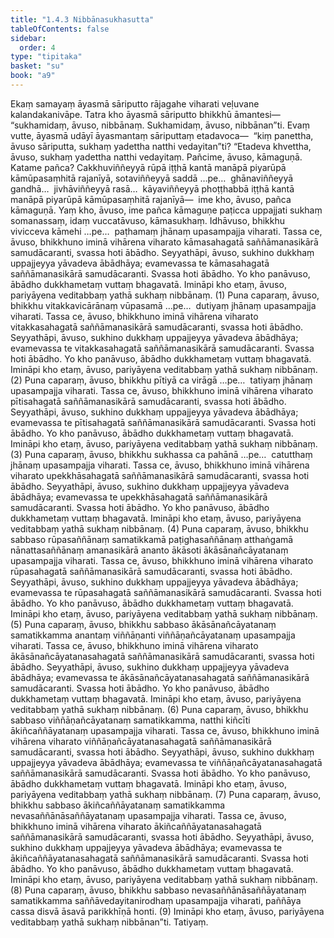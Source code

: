 ```yaml
---
title: "1.4.3 Nibbānasukhasutta"
tableOfContents: false
sidebar:
  order: 4
type: "tipitaka"
basket: "su"
book: "a9"
---
```



<DynamicBreadcrumb />

<Division number="34" book="a9" bookNo="17" page="213">

<Paragraph number="259" book="a9">
Ekaṃ samayaṃ āyasmā sāriputto rājagahe viharati veḷuvane kalandakanivāpe. Tatra kho āyasmā sāriputto bhikkhū āmantesi—  “sukhamidaṃ, āvuso, nibbānaṃ. Sukhamidaṃ, āvuso, nibbānan”ti. Evaṃ vutte, āyasmā udāyī āyasmantaṃ sāriputtaṃ etadavoca—  “kiṃ panettha, āvuso sāriputta, sukhaṃ yadettha natthi vedayitan”ti? “Etadeva khvettha, āvuso, sukhaṃ yadettha natthi vedayitaṃ. Pañcime, āvuso, kāmaguṇā. Katame pañca? Cakkhuviññeyyā rūpā iṭṭhā kantā manāpā piyarūpā kāmūpasaṃhitā rajanīyā, sotaviññeyyā saddā …pe…  ghānaviññeyyā gandhā…  jivhāviññeyyā rasā…  kāyaviññeyyā phoṭṭhabbā iṭṭhā kantā manāpā piyarūpā kāmūpasaṃhitā rajanīyā—  ime kho, āvuso, pañca kāmaguṇā. Yaṃ kho, āvuso, ime pañca kāmaguṇe paṭicca uppajjati sukhaṃ somanassaṃ, idaṃ vuccatāvuso, kāmasukhaṃ.
</Paragraph>

<Paragraph number="260" book="a9">
Idhāvuso, bhikkhu vivicceva kāmehi …pe…  paṭhamaṃ jhānaṃ upasampajja viharati. Tassa ce, āvuso, bhikkhuno iminā vihārena viharato kāmasahagatā saññāmanasikārā samudācaranti, svassa hoti ābādho. Seyyathāpi, āvuso, sukhino dukkhaṃ uppajjeyya yāvadeva ābādhāya; evamevassa te kāmasahagatā saññāmanasikārā samudācaranti. Svassa hoti ābādho. Yo kho panāvuso, ābādho dukkhametaṃ vuttaṃ bhagavatā. Imināpi kho etaṃ, āvuso, pariyāyena veditabbaṃ yathā sukhaṃ nibbānaṃ. (1)
</Paragraph>

<Paragraph number="261" book="a9">
Puna caparaṃ, āvuso, bhikkhu vitakkavicārānaṃ vūpasamā …pe…  dutiyaṃ jhānaṃ upasampajja viharati. Tassa ce, āvuso, bhikkhuno iminā vihārena viharato vitakkasahagatā saññāmanasikārā samudācaranti, svassa hoti ābādho. Seyyathāpi, āvuso, sukhino dukkhaṃ uppajjeyya yāvadeva ābādhāya; evamevassa te vitakkasahagatā saññāmanasikārā samudācaranti. Svassa hoti ābādho. Yo kho panāvuso, ābādho dukkhametaṃ vuttaṃ bhagavatā. Imināpi kho etaṃ, āvuso, pariyāyena veditabbaṃ yathā sukhaṃ nibbānaṃ. (2)
</Paragraph>

<Paragraph number="262" book="a9">
Puna caparaṃ, āvuso, bhikkhu pītiyā ca virāgā …pe…  tatiyaṃ jhānaṃ upasampajja viharati. Tassa ce, āvuso, bhikkhuno iminā vihārena viharato pītisahagatā saññāmanasikārā samudācaranti, svassa hoti ābādho. Seyyathāpi, āvuso, sukhino dukkhaṃ uppajjeyya yāvadeva ābādhāya; evamevassa te pītisahagatā saññāmanasikārā samudācaranti. Svassa hoti ābādho. Yo kho panāvuso, ābādho dukkhametaṃ vuttaṃ bhagavatā. Imināpi kho etaṃ, āvuso, pariyāyena veditabbaṃ yathā sukhaṃ nibbānaṃ. (3)
</Paragraph>

<Paragraph number="263" book="a9">
Puna caparaṃ, āvuso, bhikkhu sukhassa ca pahānā …pe…  catutthaṃ jhānaṃ upasampajja viharati. Tassa ce, āvuso, bhikkhuno iminā vihārena viharato upekkhāsahagatā saññāmanasikārā samudācaranti, svassa hoti ābādho. Seyyathāpi, āvuso, sukhino dukkhaṃ uppajjeyya yāvadeva ābādhāya; evamevassa te upekkhāsahagatā saññāmanasikārā samudācaranti. Svassa hoti ābādho. Yo kho panāvuso, ābādho dukkhametaṃ vuttaṃ bhagavatā. Imināpi kho etaṃ, āvuso, pariyāyena veditabbaṃ yathā sukhaṃ nibbānaṃ. (4)
</Paragraph>

<Paragraph number="264" book="a9">
Puna caparaṃ, āvuso, bhikkhu sabbaso rūpasaññānaṃ samatikkamā paṭighasaññānaṃ atthaṅgamā nānattasaññānaṃ amanasikārā ananto ākāsoti ākāsānañcāyatanaṃ upasampajja viharati. Tassa ce, āvuso, bhikkhuno iminā vihārena viharato rūpasahagatā saññāmanasikārā samudācaranti, svassa hoti ābādho. Seyyathāpi, āvuso, sukhino dukkhaṃ uppajjeyya yāvadeva ābādhāya; evamevassa te rūpasahagatā saññāmanasikārā samudācaranti. Svassa hoti ābādho. Yo kho panāvuso, ābādho dukkhametaṃ vuttaṃ bhagavatā. Imināpi kho etaṃ, āvuso, pariyāyena veditabbaṃ yathā sukhaṃ nibbānaṃ. (5)
</Paragraph>

<Paragraph number="265" book="a9">
Puna caparaṃ, āvuso, bhikkhu sabbaso ākāsānañcāyatanaṃ samatikkamma anantaṃ viññāṇanti viññāṇañcāyatanaṃ upasampajja viharati. Tassa ce, āvuso, bhikkhuno iminā vihārena viharato ākāsānañcāyatanasahagatā saññāmanasikārā samudācaranti, svassa hoti ābādho. Seyyathāpi, āvuso, sukhino dukkhaṃ uppajjeyya yāvadeva ābādhāya; evamevassa te ākāsānañcāyatanasahagatā saññāmanasikārā samudācaranti. Svassa hoti ābādho. Yo kho panāvuso, ābādho dukkhametaṃ vuttaṃ bhagavatā. Imināpi kho etaṃ, āvuso, pariyāyena veditabbaṃ yathā sukhaṃ nibbānaṃ. (6)
</Paragraph>

<Paragraph number="266" book="a9">
Puna caparaṃ, āvuso, bhikkhu sabbaso viññāṇañcāyatanaṃ samatikkamma, natthi kiñcīti ākiñcaññāyatanaṃ upasampajja viharati. Tassa ce, āvuso, bhikkhuno iminā vihārena viharato viññāṇañcāyatanasahagatā saññāmanasikārā samudācaranti, svassa hoti ābādho. Seyyathāpi, āvuso, sukhino dukkhaṃ uppajjeyya yāvadeva ābādhāya; evamevassa te viññāṇañcāyatanasahagatā saññāmanasikārā samudācaranti. Svassa hoti ābādho. Yo kho panāvuso, ābādho dukkhametaṃ vuttaṃ bhagavatā. Imināpi kho etaṃ, āvuso, pariyāyena veditabbaṃ yathā sukhaṃ nibbānaṃ. (7)
</Paragraph>

<Paragraph number="267" book="a9">
Puna caparaṃ, āvuso, bhikkhu sabbaso ākiñcaññāyatanaṃ samatikkamma nevasaññānāsaññāyatanaṃ upasampajja viharati. Tassa ce, āvuso, bhikkhuno iminā vihārena viharato ākiñcaññāyatanasahagatā saññāmanasikārā samudācaranti, svassa hoti ābādho. Seyyathāpi, āvuso, sukhino dukkhaṃ uppajjeyya yāvadeva ābādhāya; evamevassa te ākiñcaññāyatanasahagatā saññāmanasikārā samudācaranti. Svassa hoti ābādho. Yo kho panāvuso, ābādho dukkhametaṃ vuttaṃ bhagavatā. Imināpi kho etaṃ, āvuso, pariyāyena veditabbaṃ yathā sukhaṃ nibbānaṃ. (8)
</Paragraph>

<Paragraph number="268" book="a9">
Puna caparaṃ, āvuso, bhikkhu sabbaso nevasaññānāsaññāyatanaṃ samatikkamma saññāvedayitanirodhaṃ upasampajja viharati, paññāya cassa disvā āsavā parikkhīṇā honti. (9)
</Paragraph>

<Paragraph number="269" book="a9">
Imināpi kho etaṃ, āvuso, pariyāyena veditabbaṃ yathā sukhaṃ nibbānan”ti.

</Paragraph>
</Division>

<Paragraph number="270" type="center" book="a9">
Tatiyaṃ.
</Paragraph>